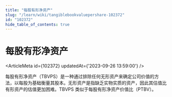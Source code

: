```yaml
---
title: "每股有形净资产"
slug: "/learn/wiki/tangiblebookvaluepershare-102372"
id: "102372"
hide_table_of_contents: true
---
```



# 每股有形净资产

<ArticleMeta id={102372} updatedAt={'2023-09-26 13:59:00'} />
<div className='border-solid border-b border-t-0 my-4 border-[var(--ifm-color-gray-300)]' />

每股有形净资产（TBVPS）是一种通过排除任何无形资产来确定公司价值的方法，以每股为基础衡量其股本。无形资产是指缺乏实物实质的资产，因此其估值比有形资产的估值更加困难。TBVPS 类似于每股有形净资产价值比（PTBV）。
